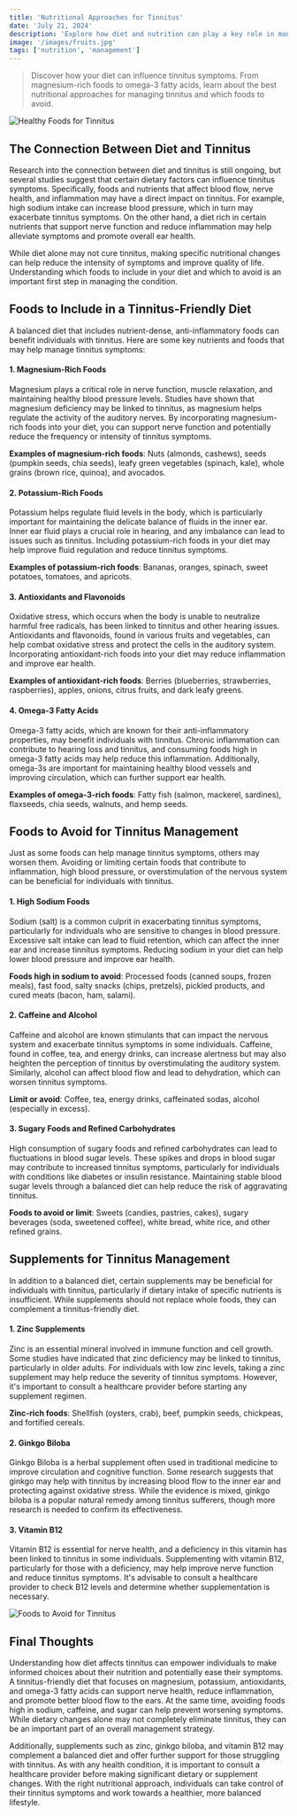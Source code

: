 ```yaml
---
title: 'Nutritional Approaches for Tinnitus'
date: 'July 21, 2024'
description: 'Explore how diet and nutrition can play a key role in managing tinnitus symptoms and promoting overall well-being.'
image: '/images/fruits.jpg'
tags: ['nutrition', 'management']
---
```


<Blockquote>
  Discover how your diet can influence tinnitus symptoms. From magnesium-rich
  foods to omega-3 fatty acids, learn about the best nutritional approaches for
  managing tinnitus and which foods to avoid.
</Blockquote>

<Image src="/images/healthy-diet.jpg" alt="Healthy Foods for Tinnitus" />

## **<Highlighter>The Connection Between Diet and Tinnitus</Highlighter>**

Research into the connection between diet and tinnitus is still ongoing, but several studies suggest that certain dietary factors can influence tinnitus symptoms. Specifically, foods and nutrients that affect blood flow, nerve health, and inflammation may have a direct impact on tinnitus. For example, high sodium intake can increase blood pressure, which in turn may exacerbate tinnitus symptoms. On the other hand, a diet rich in certain nutrients that support nerve function and reduce inflammation may help alleviate symptoms and promote overall ear health.

While diet alone may not cure tinnitus, making specific nutritional changes can help reduce the intensity of symptoms and improve quality of life. Understanding which foods to include in your diet and which to avoid is an important first step in managing the condition.

## **<Highlighter>Foods to Include in a Tinnitus-Friendly Diet</Highlighter>**

A balanced diet that includes nutrient-dense, anti-inflammatory foods can benefit individuals with tinnitus. Here are some key nutrients and foods that may help manage tinnitus symptoms:

#### 1. **Magnesium-Rich Foods**

Magnesium plays a critical role in nerve function, muscle relaxation, and maintaining healthy blood pressure levels. Studies have shown that magnesium deficiency may be linked to tinnitus, as magnesium helps regulate the activity of the auditory nerves. By incorporating magnesium-rich foods into your diet, you can support nerve function and potentially reduce the frequency or intensity of tinnitus symptoms.

**Examples of magnesium-rich foods**: Nuts (almonds, cashews), seeds (pumpkin seeds, chia seeds), leafy green vegetables (spinach, kale), whole grains (brown rice, quinoa), and avocados.

#### 2. **Potassium-Rich Foods**

Potassium helps regulate fluid levels in the body, which is particularly important for maintaining the delicate balance of fluids in the inner ear. Inner ear fluid plays a crucial role in hearing, and any imbalance can lead to issues such as tinnitus. Including potassium-rich foods in your diet may help improve fluid regulation and reduce tinnitus symptoms.

**Examples of potassium-rich foods**: Bananas, oranges, spinach, sweet potatoes, tomatoes, and apricots.

#### 3. **Antioxidants and Flavonoids**

Oxidative stress, which occurs when the body is unable to neutralize harmful free radicals, has been linked to tinnitus and other hearing issues. Antioxidants and flavonoids, found in various fruits and vegetables, can help combat oxidative stress and protect the cells in the auditory system. Incorporating antioxidant-rich foods into your diet may reduce inflammation and improve ear health.

**Examples of antioxidant-rich foods**: Berries (blueberries, strawberries, raspberries), apples, onions, citrus fruits, and dark leafy greens.

#### 4. **Omega-3 Fatty Acids**

Omega-3 fatty acids, which are known for their anti-inflammatory properties, may benefit individuals with tinnitus. Chronic inflammation can contribute to hearing loss and tinnitus, and consuming foods high in omega-3 fatty acids may help reduce this inflammation. Additionally, omega-3s are important for maintaining healthy blood vessels and improving circulation, which can further support ear health.

**Examples of omega-3-rich foods**: Fatty fish (salmon, mackerel, sardines), flaxseeds, chia seeds, walnuts, and hemp seeds.

<AdComponent />

## **<Highlighter>Foods to Avoid for Tinnitus Management</Highlighter>**

Just as some foods can help manage tinnitus symptoms, others may worsen them. Avoiding or limiting certain foods that contribute to inflammation, high blood pressure, or overstimulation of the nervous system can be beneficial for individuals with tinnitus.

#### 1. **High Sodium Foods**

Sodium (salt) is a common culprit in exacerbating tinnitus symptoms, particularly for individuals who are sensitive to changes in blood pressure. Excessive salt intake can lead to fluid retention, which can affect the inner ear and increase tinnitus symptoms. Reducing sodium in your diet can help lower blood pressure and improve ear health.

**Foods high in sodium to avoid**: Processed foods (canned soups, frozen meals), fast food, salty snacks (chips, pretzels), pickled products, and cured meats (bacon, ham, salami).

#### 2. **Caffeine and Alcohol**

Caffeine and alcohol are known stimulants that can impact the nervous system and exacerbate tinnitus symptoms in some individuals. Caffeine, found in coffee, tea, and energy drinks, can increase alertness but may also heighten the perception of tinnitus by overstimulating the auditory system. Similarly, alcohol can affect blood flow and lead to dehydration, which can worsen tinnitus symptoms.

**Limit or avoid**: Coffee, tea, energy drinks, caffeinated sodas, alcohol (especially in excess).

#### 3. **Sugary Foods and Refined Carbohydrates**

High consumption of sugary foods and refined carbohydrates can lead to fluctuations in blood sugar levels. These spikes and drops in blood sugar may contribute to increased tinnitus symptoms, particularly for individuals with conditions like diabetes or insulin resistance. Maintaining stable blood sugar levels through a balanced diet can help reduce the risk of aggravating tinnitus.

**Foods to avoid or limit**: Sweets (candies, pastries, cakes), sugary beverages (soda, sweetened coffee), white bread, white rice, and other refined grains.

<AdComponent />

## **<Highlighter>Supplements for Tinnitus Management</Highlighter>**

In addition to a balanced diet, certain supplements may be beneficial for individuals with tinnitus, particularly if dietary intake of specific nutrients is insufficient. While supplements should not replace whole foods, they can complement a tinnitus-friendly diet.

#### 1. **Zinc Supplements**

Zinc is an essential mineral involved in immune function and cell growth. Some studies have indicated that zinc deficiency may be linked to tinnitus, particularly in older adults. For individuals with low zinc levels, taking a zinc supplement may help reduce the severity of tinnitus symptoms. However, it's important to consult a healthcare provider before starting any supplement regimen.

**Zinc-rich foods**: Shellfish (oysters, crab), beef, pumpkin seeds, chickpeas, and fortified cereals.

#### 2. **Ginkgo Biloba**

Ginkgo Biloba is a herbal supplement often used in traditional medicine to improve circulation and cognitive function. Some research suggests that ginkgo may help with tinnitus by increasing blood flow to the inner ear and protecting against oxidative stress. While the evidence is mixed, ginkgo biloba is a popular natural remedy among tinnitus sufferers, though more research is needed to confirm its effectiveness.

#### 3. **Vitamin B12**

Vitamin B12 is essential for nerve health, and a deficiency in this vitamin has been linked to tinnitus in some individuals. Supplementing with vitamin B12, particularly for those with a deficiency, may help improve nerve function and reduce tinnitus symptoms. It's advisable to consult a healthcare provider to check B12 levels and determine whether supplementation is necessary.

<Image src="/images/fruits.jpg" alt="Foods to Avoid for Tinnitus" />

## **<Highlighter>Final Thoughts</Highlighter>**

Understanding how diet affects tinnitus can empower individuals to make informed choices about their nutrition and potentially ease their symptoms. A tinnitus-friendly diet that focuses on magnesium, potassium, antioxidants, and omega-3 fatty acids can support nerve health, reduce inflammation, and promote better blood flow to the ears. At the same time, avoiding foods high in sodium, caffeine, and sugar can help prevent worsening symptoms. While dietary changes alone may not completely eliminate tinnitus, they can be an important part of an overall management strategy.

<AdComponent />

Additionally, supplements such as zinc, ginkgo biloba, and vitamin B12 may complement a balanced diet and offer further support for those struggling with tinnitus. As with any health condition, it is important to consult a healthcare provider before making significant dietary or supplement changes. With the right nutritional approach, individuals can take control of their tinnitus symptoms and work towards a healthier, more balanced lifestyle.
